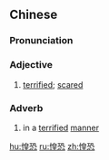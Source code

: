 ==Chinese==
{{zh-forms}}

===Pronunciation===
{{zh-pron
|m=huángkǒng
|c=wong4 hung2
|mn=qz,xm,zz:hông-khióng
|cat=a,adv
}}

===Adjective===
{{zh-adj}}

# [[terrified]]; [[scared]]

===Adverb===
{{zh-adv}}

# in a [[terrified]] [[manner]]

[[hu:惶恐]]
[[ru:惶恐]]
[[zh:惶恐]]